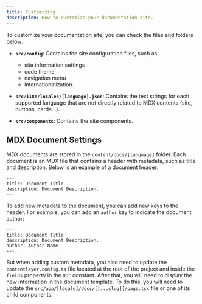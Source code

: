 ```yaml
---
title: Customizing
description: How to customize your documentation site.
---
```


To customize your documentation site, you can check the files and folders below:

- **`src/config`**: Contains the site configuration files, such as:
  - site information settings
  - code theme
  - navigation menu
  - internationalization.

- **`src/i18n/locales/[language].json`**: Contains the text strings for each supported language that are not directly related to MDX contents (site, buttons, cards...).

- **`src/components`**: Contains the site components.

## MDX Document Settings

MDX documents are stored in the `content/docs/[language]` folder. Each document is an MDX file that contains a header with metadata, such as title and description. Below is an example of a document header:

```mdx
---
title: Document Title
description: Document Description.
---
```

To add new metadata to the document, you can add new keys to the header. For example, you can add an `author` key to indicate the document author:

```mdx
---
title: Document Title
description: Document Description.
author: Author Name
---
```

But when adding custom metadata, you also need to update the `contentlayer.config.ts` file located at the root of the project and inside the `fields` property in the `Doc` constant.
After that, you will need to display the new information in the document template. To do this, you will need to update the `src/app/[locale]/docs/[[...slug]]/page.tsx` file or one of its child components.



